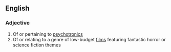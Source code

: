 ==English==

===Adjective===
{{en-adj}}

# Of or pertaining to [[psychotronics]]
# Of or relating to a genre of low-budget [[film]]s featuring fantastic horror or science fiction themes